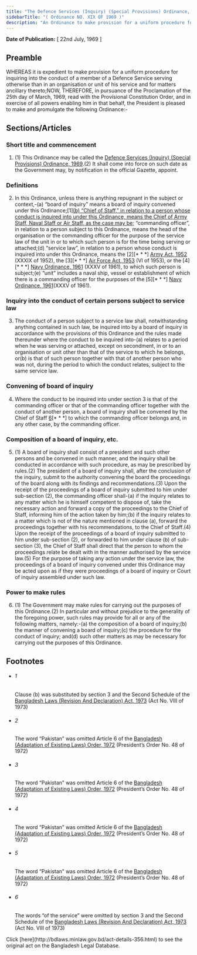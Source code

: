 ```yaml
---
title: "The Defence Services (Inquiry) (Special Provisions) Ordinance, 1969"
sidebarTitle: "( Ordinance NO. XIX OF 1969 )"
description: "An Ordinance to make provision for a uniform procedure for inquiring into the conduct of a member of a Defence Service serving otherwise than in an organisation or unit of his service.♣"
---
```


**Date of Publication:** [ 22nd July, 1969 ]

## Preamble

WHEREAS it is expedient to make provision for a uniform procedure for inquiring into the conduct of a member of a Defence Service serving otherwise than in an organisation or unit of his service and for matters ancillary thereto;NOW, THEREFORE, in pursuance of the Proclamation of the 25th day of March, 1969, read with the Provisional Constitution Order, and in exercise of all powers enabling him in that behalf, the President is pleased to make and promulgate the following Ordinance:-

## Sections/Articles

### Short title and commencement

1. (1) This Ordinance may be called the [Defence Services (Inquiry) (Special Provisions) Ordinance, 1969](/laws/volume-14/act-356 "Defence Services (Inquiry) (Special Provisions) Ordinance, 1969").(2) It shall come into force on such date as the Government may, by notification in the official Gazette, appoint.

### Definitions

2. In this Ordinance, unless there is anything repugnant in the subject or context,-(a) “board of inquiry” means a board of inquiry convened under this Ordinance;[1][(b) “Chief of Staff,” in relation to a person whose conduct is inquired into under this Ordinance, means the Chief of Army Staff, Naval Staff or Air Staff, as the case may be;](c) “commanding officer”, in relation to a person subject to this Ordinance, means the head of the organisation or the commanding officer for the purpose of the service law of the unit in or to which such person is for the time being serving or attached;(d) “service law”, in relation to a person whose conduct is inquired into under this Ordinance, means the [2][\* \* \*] [Army Act, 1952](/laws/volume-11/act-248 "Army Act, 1952") (XXXIX of 1952), the [3][\* \* \*] [Air Force Act, 1953](/laws/volume-11/act-256 "Air Force Act, 1953") (VI of 1953), or the [4][\* \* \*] [Navy Ordinance, 1961](/laws/volume-12/act-310 "Navy Ordinance, 1961") (XXXV of 1961), to which such person is subject;(e) “unit” includes a naval ship, vessel or establishment of which there is a commanding officer for the purposes of the [5][\* \* \*] [Navy Ordinance, 1961](/laws/volume-12/act-310 "Navy Ordinance, 1961")(XXXV of 1961).

### Inquiry into the conduct of certain persons subject to service law

3. The conduct of a person subject to a service law shall, notwithstanding anything contained in such law, be inquired into by a board of inquiry in accordance with the provisions of this Ordinance and the rules made thereunder where the conduct to be inquired into-(a) relates to a period when he was serving or attached, except on secondment, in or to an organisation or unit other than that of the service to which he belongs, or(b) is that of such person together with that of another person who was not, during the period to which the conduct relates, subject to the same service law.

### Convening of board of inquiry

4. Where the conduct to be inquired into under section 3 is that of the commanding officer or that of the commanding officer together with the conduct of another person, a board of inquiry shall be convened by the Chief of Staff [6](1)[\* \* \*] to which the commanding officer belongs and, in any other case, by the commanding officer.

### Composition of a board of inquiry, etc.

5. (1) A board of inquiry shall consist of a president and such other persons and be convened in such manner, and the inquiry shall be conducted in accordance with such procedure, as may be prescribed by rules.(2) The president of a board of inquiry shall, after the conclusion of the inquiry, submit to the authority convening the board the proceedings of the board along with its findings and recommendations.(3) Upon the receipt of the proceedings of a board of inquiry submitted to him under sub-section (2), the commanding officer shall-(a) if the inquiry relates to any matter which he is himself competent to dispose of, take the necessary action and forward a copy of the proceedings to the Chief of Staff, informing him of the action taken by him;(b) if the inquiry relates to a matter which is not of the nature mentioned in clause (a), forward the proceedings together with his recommendations, to the Chief of Staff.(4) Upon the receipt of the proceedings of a board of inquiry submitted to him under sub-section (2), or forwarded to him under clause (b) of sub-section (3), the Chief of Staff shall direct that the person to whom the proceedings relate be dealt with in the manner authorised by the service law.(5) For the purpose of taking any action under the service law, the proceedings of a board of inquiry convened under this Ordinance may be acted upon as if they were proceedings of a board of inquiry or Court of inquiry assembled under such law.

### Power to make rules

6. (1) The Government may make rules for carrying out the purposes of this Ordinance.(2) In particular and without prejudice to the generality of the foregoing power, such rules may provide for all or any of the following matters, namely:-(a) the composition of a board of inquiry;(b) the manner of convening a board of inquiry;(c) the procedure for the conduct of inquiry; and(d) such other matters as may be necessary for carrying out the purposes of this Ordinance.

## Footnotes

- ###### 1

  Clause (b) was substituted by section 3 and the Second Schedule of the [Bangladesh Laws (Revision And Declaration) Act, 1973](/laws/volume-17/act-430 "Bangladesh Laws (Revision And Declaration) Act, 1973") (Act No. VIII of 1973)

- ###### 2

  The word “Pakistan” was omitted Article 6 of the [Bangladesh (Adaptation of Existing Laws) Order, 1972](/laws/volume-15/act-388 "Bangladesh (Adaptation of Existing Laws) Order, 1972 ") (President’s Order No. 48 of 1972)

- ###### 3

  The word “Pakistan” was omitted Article 6 of the [Bangladesh (Adaptation of Existing Laws) Order, 1972](/laws/volume-15/act-388 "Bangladesh (Adaptation of Existing Laws) Order, 1972 ") (President’s Order No. 48 of 1972)

- ###### 4

  The word “Pakistan” was omitted Article 6 of the [Bangladesh (Adaptation of Existing Laws) Order, 1972](/laws/volume-15/act-388 "Bangladesh (Adaptation of Existing Laws) Order, 1972 ") (President’s Order No. 48 of 1972)

- ###### 5

  The word “Pakistan” was omitted Article 6 of the [Bangladesh (Adaptation of Existing Laws) Order, 1972](/laws/volume-15/act-388 "Bangladesh (Adaptation of Existing Laws) Order, 1972 ") (President’s Order No. 48 of 1972)

- ###### 6

  The words “of the service” were omitted by section 3 and the Second Schedule of the [Bangladesh Laws (Revision And Declaration) Act, 1973](/laws/volume-17/act-430 "Bangladesh Laws (Revision And Declaration) Act, 1973") (Act No. VIII of 1973)

<Note>
  Click [here](http://bdlaws.minlaw.gov.bd/act-details-356.html) to see the original act on the Bangladesh Legal Database.
</Note>
